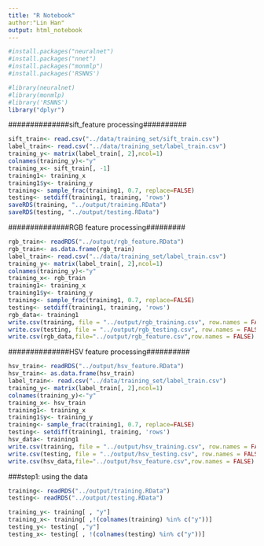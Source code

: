 ```yaml
---
title: "R Notebook"
author:"Lin Han"
output: html_notebook
---
```


```r
#install.packages("neuralnet")
#install.packages("nnet")
#install.packages("monmlp")
#install.packages('RSNNS')
```

```r
#library(neuralnet)
#library(monmlp)
#library('RSNNS')
library("dplyr")
```
##############sift_feature processing##########
```r
sift_train<- read.csv("../data/training_set/sift_train.csv")
label_train<- read.csv("../data/training_set/label_train.csv")
training_y<- matrix(label_train[, 2],ncol=1)
colnames(training_y)<-"y"
training_x<- sift_train[, -1]
training1<- training_x
training1$y<- training_y
training<- sample_frac(training1, 0.7, replace=FALSE)
testing<- setdiff(training1, training, 'rows')
saveRDS(training, "../output/training.RData")
saveRDS(testing, "../output/testing.RData")
```
##############RGB feature processing#########
```r
rgb_train<- readRDS("../output/rgb_feature.RData")
rgb_train<- as.data.frame(rgb_train)
label_train<- read.csv("../data/training_set/label_train.csv")
training_y<- matrix(label_train[, 2],ncol=1)
colnames(training_y)<-"y"
training_x<- rgb_train
training1<- training_x
training1$y<- training_y
training<- sample_frac(training1, 0.7, replace=FALSE)
testing<- setdiff(training1, training, 'rows')
rgb_data<- training1
write.csv(training, file = "../output/rgb_training.csv", row.names = FALSE)
write.csv(testing, file = "../output/rgb_testing.csv", row.names = FALSE)
write.csv(rgb_data,file="../output/rgb_feature.csv",row.names = FALSE)
```
##############HSV feature processing##########
```r
hsv_train<- readRDS("../output/hsv_feature.RData")
hsv_train<- as.data.frame(hsv_train)
label_train<- read.csv("../data/training_set/label_train.csv")
training_y<- matrix(label_train[, 2],ncol=1)
colnames(training_y)<-"y"
training_x<- hsv_train
training1<- training_x
training1$y<- training_y
training<- sample_frac(training1, 0.7, replace=FALSE)
testing<- setdiff(training1, training, 'rows')
hsv_data<- training1
write.csv(training, file = "../output/hsv_training.csv", row.names = FALSE)
write.csv(testing, file = "../output/hsv_testing.csv", row.names = FALSE)
write.csv(hsv_data,file="../output/hsv_feature.csv",row.names = FALSE)
```

###step1: using the data
```r
training<- readRDS("../output/training.RData")
testing<- readRDS("../output/testing.RData")
```

```r
training_y<- training[ , "y"]
training_x<- training[ ,!(colnames(training) %in% c("y"))]
testing_y<- testing[ ,"y"]
testing_x<- testing[ , !(colnames(testing) %in% c("y"))]
```



